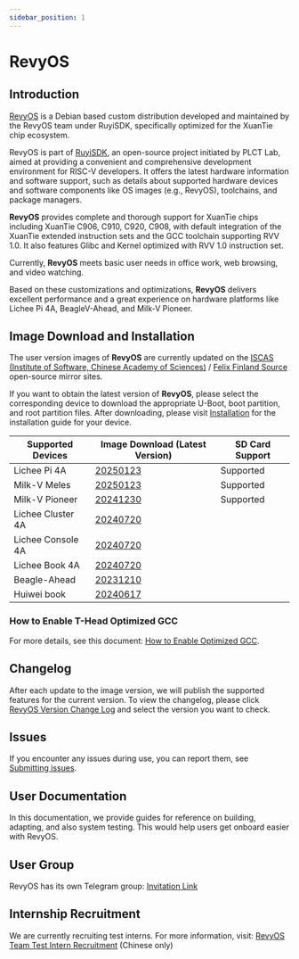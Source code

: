 ```yaml
---
sidebar_position: 1
---
```


# RevyOS

## Introduction

[RevyOS](https://github.com/revyos) is a Debian based custom distribution developed and maintained by the RevyOS team under RuyiSDK, specifically optimized for the XuanTie chip ecosystem.

RevyOS is part of [RuyiSDK](https://github.com/ruyisdk), an open-source project initiated by PLCT Lab, aimed at providing a convenient and comprehensive development environment for RISC-V developers. It offers the latest hardware information and software support, such as details about supported hardware devices and software components like OS images (e.g., RevyOS), toolchains, and package managers.

__RevyOS__ provides complete and thorough support for XuanTie chips including XuanTie C906, C910, C920, C908, with default integration of the XuanTie extended instruction sets and the GCC toolchain supporting RVV 1.0. It also features Glibc and Kernel optimized with RVV 1.0 instruction set.

Currently, __RevyOS__ meets basic user needs in office work, web browsing, and video watching.

Based on these customizations and optimizations, __RevyOS__ delivers excellent performance and a great experience on hardware platforms like Lichee Pi 4A, BeagleV-Ahead, and Milk-V Pioneer.

## Image Download and Installation

The user version images of __RevyOS__ are currently updated on the [ISCAS (Institute of Software, Chinese Academy of Sciences)](https://mirror.iscas.ac.cn/revyos) / [Felix Finland Source](https://mirrors.felixc.at/revyos/) open-source mirror sites.

If you want to obtain the latest version of __RevyOS__, please select the corresponding device to download the appropriate U-Boot, boot partition, and root partition files. After downloading, please visit [Installation](./Installation/install.md) for the installation guide for your device.

| Supported Devices | Image Download (Latest Version)  | SD Card Support |
| ----------------- | -------------------------------------------------------------------------------- | --------- |
| Lichee Pi 4A      | [20250123](https://mirror.iscas.ac.cn/revyos/extra/images/lpi4a/20250123/)       | Supported |
| Milk-V Meles      | [20250123](https://mirror.iscas.ac.cn/revyos/extra/images/meles/20250123/)       | Supported |
| Milk-V Pioneer    | [20241230](https://mirror.iscas.ac.cn/revyos/extra/images/sg2042/20241230/)      | Supported |
| Lichee Cluster 4A | [20240720](https://mirror.iscas.ac.cn/revyos/extra/images/lpi4a/)                |           |
| Lichee Console 4A | [20240720](https://mirror.iscas.ac.cn/revyos/extra/images/lcon4a/20240720/)      |           |
| Lichee Book 4A    | [20240720](https://mirror.iscas.ac.cn/revyos/extra/images/laptop4a/)             |           |
| Beagle-Ahead      | [20231210](https://mirror.iscas.ac.cn/revyos/extra/images/beagle/20231210/)      |           |
| Huiwei book       | [20240617](https://mirror.iscas.ac.cn/revyos/extra/images/huiwei/test/20240617/) |           |

### How to Enable T-Head Optimized GCC

For more details, see this document: [How to Enable Optimized GCC](build/debian/enable_optimization_gcc.md).

## Changelog

After each update to the image version, we will publish the supported features for the current version. To view the changelog, please click [RevyOS Version Change Log](./changelog/changelog-index.md) and select the version you want to check.

## Issues

If you encounter any issues during use, you can report them, see [Submitting issues](./issue.md).

## User Documentation

In this documentation, we provide guides for reference on building, adapting, and also system testing. This would help users get onboard easier with RevyOS.

## User Group

RevyOS has its own Telegram group: [Invitation Link](https://t.me/+Pi6px22-OsUxM2M1)

## Internship Recruitment

We are currently recruiting test interns. For more information, visit: [RevyOS Team Test Intern Recruitment](https://github.com/plctlab/weloveinterns/blob/master/open-internships.md#j143-revyos%E5%B0%8F%E9%98%9F%E6%B5%8B%E8%AF%95%E5%AE%9E%E4%B9%A0%E7%94%9F20241111%E5%BC%80%E6%94%BE100%E5%90%8D) (Chinese only)